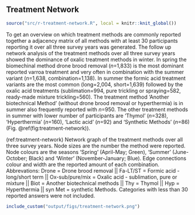 ## Treatment Network {#network}

```r
source("src/r-treatment-network.R", local = knitr::knit_global())
```

To get an overview on which treatment methods are commonly reported together a adjacency matrix of all methods with at least 30 participants reporting it over all three survey years was generated. The follow up network analysis of the treatment methods over all three survey years showed the dominance of oxalic treatment methods in winter. In spring the biomechinal method drone brood removal (*n*=1,833) is the most dominant reported varroa treatment and very often in combination with the summer variant (*n*=1,638, combination=1,138). In summer the formic acid treatment variants are the most common (long=2,004, short=1,639) followed by the oxalic acid treatments (sublimation=994, pure trickling or spraying=582, ready-made mixture trickling=560). The treatment method 'Another biotechnical Method' (without drone brood removal or hyperthermia) is in summer also frequently reported with *n*=950. The other treatment methods in summer with lower number of participants are 'Thymol' (*n*=328), 'Hyperthermia' (*n*=160), 'Lactic acid' (*n*=92) and 'Synthetic Methods' (*n*=86) (Fig.&nbsp;\@ref(fig:treatment-network)).

(ref:treatment-network) Network graph of the treatment methods over all three survey years. Node sizes are the number the method were reported. Node colours are the seasons 'Spring' (April-May; Green), 'Summer' (June-October; Black) and 'Winter' (November-January; Blue). Edge connections colour and width are the reported amount of each combination.  Abbrevations: Drone = Drone brood removal || Fa-LT/ST = Formic acid - long/short term || Ox-sub/pure/mix = Oxalic acid - sublimation, pure or mixture || Biot = Another biotechnical methods || Thy = Thymol || Hyp = Hyperthermia || syn Met = synthetic Methods. Categories with less than 30 reported answers were not included.

```r
include_custom("output/figs/treatment-network.png")
```